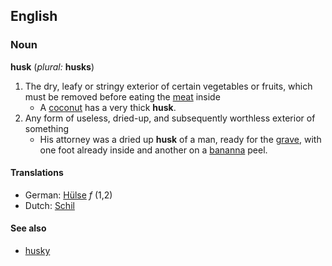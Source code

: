 ==English==
=== Noun ===
'''husk''' (''plural:'' '''husks''')
# The dry, leafy or stringy exterior of certain vegetables or fruits, which must be removed before eating the [[meat]] inside
#* A [[:w:coconut|coconut]] has a very thick '''husk'''.
# Any form of useless, dried-up, and subsequently worthless exterior of something
#* His attorney was a dried up '''husk''' of a man, ready for the [[grave]], with one foot already inside and another on a [[bananna]] peel.
====Translations====
*German: [[Hülse]] ''f'' (1,2)
*Dutch: [[Schil]]

==== See also ====
*[[husky]]